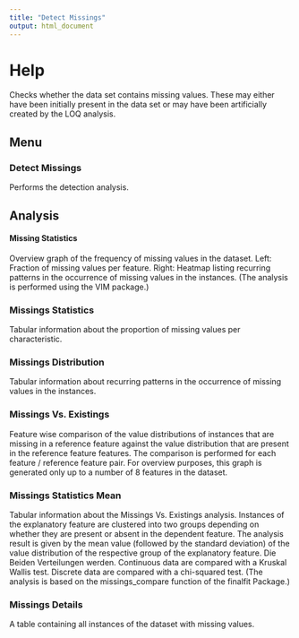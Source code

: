 ```yaml
---
title: "Detect Missings"
output: html_document
---
```


# Help
Checks whether the data set contains missing values. These may either have been initially present in the data set or may have been artificially created by the LOQ analysis.

## Menu

### Detect Missings
Performs the detection analysis.

## Analysis

#### Missing Statistics
Overview graph of the frequency of missing values in the dataset. Left: Fraction of missing values per feature. Right: Heatmap listing recurring patterns in the occurrence of missing values in the instances. (The analysis is performed using the VIM package.)

### Missings Statistics
Tabular information about the proportion of missing values per characteristic.

### Missings Distribution
Tabular information about recurring patterns in the occurrence of missing values in the instances.

### Missings Vs. Existings
Feature wise comparison of the value distributions of instances that are missing in a reference feature against the value distribution that are present in the reference feature features. The comparison is performed for each feature / reference feature pair. For overview purposes, this graph is generated only up to a number of 8 features in the dataset.

### Missings Statistics Mean
Tabular information about the Missings Vs. Existings analysis. 
Instances of the explanatory feature are clustered into two groups depending on whether they are present or absent in the dependent feature. The analysis result is given by the mean value (followed by the standard deviation) of the value distribution of the respective group of the explanatory feature. Die Beiden Verteilungen werden. Continuous data are compared with a Kruskal Wallis test. Discrete data are compared with a chi-squared test. (The analysis is based on the missings_compare function of the finalfit Package.)

### Missings Details
A table containing all instances of the dataset with missing values.
